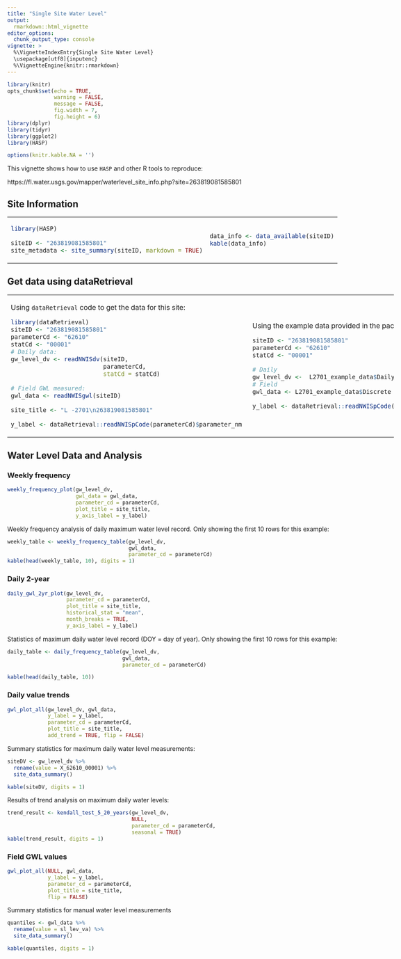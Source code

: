 ```yaml
---
title: "Single Site Water Level"
output: 
  rmarkdown::html_vignette
editor_options: 
  chunk_output_type: console
vignette: >
  %\VignetteIndexEntry{Single Site Water Level}
  \usepackage[utf8]{inputenc}
  %\VignetteEngine{knitr::rmarkdown}
---
```


```r
library(knitr)
opts_chunk$set(echo = TRUE,
               warning = FALSE,
               message = FALSE,
               fig.width = 7,
               fig.height = 6)
library(dplyr)
library(tidyr)
library(ggplot2)
library(HASP)

options(knitr.kable.NA = '')
```

<style>

body {
    max-width: 1600px;
    margin-left:10px;
    padding-left:10px;
}
</style>

This vignette shows how to use `HASP` and other R tools to reproduce:

https://fl.water.usgs.gov/mapper/waterlevel_site_info.php?site=263819081585801


## Site Information

<table>
<tr><td>

```r
library(HASP)

siteID <- "263819081585801"
site_metadata <- site_summary(siteID, markdown = TRUE)
```

</td><td>

```r
data_info <- data_available(siteID)
kable(data_info)
```

</td></tr> </table>

## Get data using dataRetrieval


<table>
<tr><td>

Using `dataRetrieval` code to get the data for this site:

```r
library(dataRetrieval)
siteID <- "263819081585801"
parameterCd <- "62610"
statCd <- "00001"
# Daily data:
gw_level_dv <- readNWISdv(siteID,
                          parameterCd,
                          statCd = statCd)

# Field GWL measured:
gwl_data <- readNWISgwl(siteID)

site_title <- "L -2701\n263819081585801"

y_label <- dataRetrieval::readNWISpCode(parameterCd)$parameter_nm 

```

</td><td>

Using the example data provided in the package:

```r
siteID <- "263819081585801"
parameterCd <- "62610"
statCd <- "00001"

# Daily
gw_level_dv <-  L2701_example_data$Daily
# Field
gwl_data <- L2701_example_data$Discrete

y_label <- dataRetrieval::readNWISpCode(parameterCd)$parameter_nm 

```

</td></tr> </table>

## Water Level Data and Analysis

### Weekly frequency

```r

weekly_frequency_plot(gw_level_dv, 
                      gwl_data = gwl_data,
                      parameter_cd = parameterCd,
                      plot_title = site_title,
                      y_axis_label = y_label)


```



Weekly frequency analysis of daily maximum water level record. Only showing the first 10 rows for this example:

```r
weekly_table <- weekly_frequency_table(gw_level_dv, 
                                       gwl_data,
                                       parameter_cd = parameterCd)
kable(head(weekly_table, 10), digits = 1)

```


### Daily 2-year

```r
daily_gwl_2yr_plot(gw_level_dv, 
                   parameter_cd = parameterCd,
                   plot_title = site_title,
                   historical_stat = "mean",
                   month_breaks = TRUE,
                   y_axis_label = y_label)

```


Statistics of maximum daily water level record (DOY = day of year). Only showing the first 10 rows for this example:

```r
daily_table <- daily_frequency_table(gw_level_dv, 
                                     gwl_data,
                                     parameter_cd = parameterCd) 

kable(head(daily_table, 10))
```


### Daily value trends


```r

gwl_plot_all(gw_level_dv, gwl_data, 
             y_label = y_label,
             parameter_cd = parameterCd,
             plot_title = site_title,
             add_trend = TRUE, flip = FALSE)


```

Summary statistics for maximum daily water level measurements:

```r
siteDV <- gw_level_dv %>%
  rename(value = X_62610_00001) %>% 
  site_data_summary() 

kable(siteDV, digits = 1)

```

Results of trend analysis on maximum daily water levels:

```r

trend_result <- kendall_test_5_20_years(gw_level_dv, 
                                        NULL,
                                        parameter_cd = parameterCd,
                                        seasonal = TRUE)
kable(trend_result, digits = 1)


```



### Field GWL values



```r
gwl_plot_all(NULL, gwl_data,
             y_label = y_label,
             parameter_cd = parameterCd,
             plot_title = site_title, 
             flip = FALSE)


```



Summary statistics for manual water level measurements

```r
quantiles <- gwl_data %>% 
  rename(value = sl_lev_va) %>% 
  site_data_summary() 

kable(quantiles, digits = 1)

```



